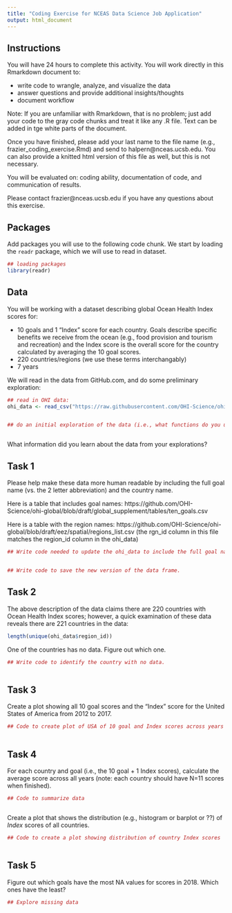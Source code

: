 ```yaml
---
title: "Coding Exercise for NCEAS Data Science Job Application"
output: html_document
---
```


## Instructions

You will have 24 hours to complete this activity. You will work directly in this Rmarkdown document to:

- write code to wrangle, analyze, and visualize the data  
- answer questions and provide additional insights/thoughts
- document workflow

Note: If you are unfamiliar with Rmarkdown, that is no problem; just add your code to the gray code chunks and treat it like any .R file. Text can be added in tge white parts of the document.

Once you have finished, please add your last name to the file name (e.g., frazier_coding_exercise.Rmd) and send to halpern@nceas.ucsb.edu. You can also provide a knitted html version of this file as well, but this is not necessary.

You will be evaluated on: coding ability, documentation of code, and communication of results.     


Please contact frazier@nceas.ucsb.edu if you have any questions about this exercise.


## Packages

Add packages you will use to the following code chunk.  We start by loading the `readr` package, which we will use to read in dataset.

```r

## loading packages
library(readr)

```



## Data

You will be working with a dataset describing global Ocean Health Index scores for:
 
  - 10 goals and 1 "Index" score for each country.  Goals describe specific benefits we receive from the ocean (e.g., food provision and tourism and recreation) and the Index score is the overall score for the country calculated by averaging the 10 goal scores. 
  - 220 countries/regions (we use these terms interchangably)
  - 7 years
  
We will read in the data from GitHub.com, and do some preliminary exploration:

```r

## read in OHI data:
ohi_data <- read_csv("https://raw.githubusercontent.com/OHI-Science/ohiprep_v2019/gh-pages/Reference/Lessons_in_OHI/coding_exercise/scores.csv")


## do an initial exploration of the data (i.e., what functions do you use to familiarize yourself with a dataset):



```

What information did you learn about the data from your explorations? 


## Task 1

Please help make these data more human readable by including the full goal name (vs. the 2 letter abbreviation) and the country name.  

Here is a table that includes goal names: https://github.com/OHI-Science/ohi-global/blob/draft/global_supplement/tables/ten_goals.csv

Here is a table with the region names: https://github.com/OHI-Science/ohi-global/blob/draft/eez/spatial/regions_list.csv
(the rgn_id column in this file matches the region_id column in the ohi_data)

```r

## Write code needed to update the ohi_data to include the full goal name and the country name.


## Write code to save the new version of the data frame.


```


## Task 2

The above description of the data claims there are 220 countries with Ocean Health Index scores; however, a quick examination of these data reveals there are 221 countries in the data:

```r

length(unique(ohi_data$region_id))

```


One of the countries has no data.  Figure out which one.

```r

## Write code to identify the country with no data.



```


## Task 3

Create a plot showing all 10 goal scores and the "Index" score for the United States of America from 2012 to 2017. 

```r

## Code to create plot of USA of 10 goal and Index scores across years



```


## Task 4

For each country and goal (i.e., the 10 goal + 1 Index scores), calculate the average score across all years (note: each country should have N=11 scores when finished).

```r

## Code to summarize data



```


Create a plot that shows the distribution (e.g., histogram or barplot or ??) of *Index* scores of all countries.

```r

## Code to create a plot showing distribution of country Index scores



```



## Task 5
Figure out which goals have the most NA values for scores in 2018.  Which ones have the least?  

```r

## Explore missing data


```


